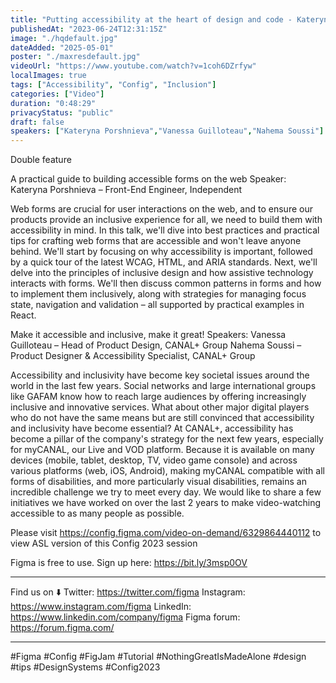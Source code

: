 ```yaml
---
title: "Putting accessibility at the heart of design and code - Kateryna P, Vanessa G, Nahema S(Config 2023)"
publishedAt: "2023-06-24T12:31:15Z"
image: "./hqdefault.jpg"
dateAdded: "2025-05-01"
poster: "./maxresdefault.jpg"
videoUrl: "https://www.youtube.com/watch?v=1coh6DZrfyw"
localImages: true
tags: ["Accessibility", "Config", "Inclusion"]
categories: ["Video"]
duration: "0:48:29"
privacyStatus: "public"
draft: false
speakers: ["Kateryna Porshnieva","Vanessa Guilloteau","Nahema Soussi"]
---
```

Double feature

A practical guide to building accessible forms on the web
Speaker: Kateryna Porshnieva – Front-End Engineer, Independent

Web forms are crucial for user interactions on the web, and to ensure our products provide an inclusive experience for all, we need to build them with accessibility in mind. In this talk, we'll dive into best practices and practical tips for crafting web forms that are accessible and won't leave anyone behind. We'll start by focusing on why accessibility is important, followed by a quick tour of the latest WCAG, HTML, and ARIA standards. Next, we'll delve into the principles of inclusive design and how assistive technology interacts with forms. We'll then discuss common patterns in forms and how to implement them inclusively, along with strategies for managing focus state, navigation and validation – all supported by practical examples in React.

Make it accessible and inclusive, make it great!
Speakers: 
Vanessa Guilloteau – Head of Product Design, CANAL+ Group
Nahema Soussi – Product Designer & Accessibility Specialist, CANAL+ Group

Accessibility and inclusivity have become key societal issues around the world in the last few years. Social networks and large international groups like GAFAM know how to reach large audiences by offering increasingly inclusive and innovative services. What about other major digital players who do not have the same means but are still convinced that accessibility and inclusivity have become essential? At CANAL+, accessibility has become a pillar of the company's strategy for the next few years, especially for myCANAL, our Live and VOD platform. Because it is available on many devices (mobile, tablet, desktop, TV, video game console) and across various platforms (web, iOS, Android), making myCANAL compatible with all forms of disabilities, and more particularly visual disabilities, remains an incredible challenge we try to meet every day. We would like to share a few initiatives we have worked on over the last 2 years to make video-watching accessible to as many people as possible.

Please visit https://config.figma.com/video-on-demand/6329864440112 to view ASL version of this Config 2023 session

Figma is free to use. Sign up here: https://bit.ly/3msp0OV


____________________________________________________

Find us on ⬇️
Twitter: https://twitter.com/figma
Instagram: https://www.instagram.com/figma
LinkedIn: https://www.linkedin.com/company/figma
Figma forum: https://forum.figma.com/

____________________________________________________


#Figma #Config #FigJam #Tutorial #NothingGreatIsMadeAlone #design #tips #DesignSystems #Config2023
